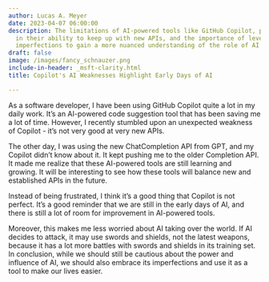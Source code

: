 ```yaml
---
author: Lucas A. Meyer
date: 2023-04-07 06:00:00
description: The limitations of AI-powered tools like GitHub Copilot, particularly
  in their ability to keep up with new APIs, and the importance of leveraging these
  imperfections to gain a more nuanced understanding of the role of AI in our lives.
draft: false
image: /images/fancy_schnauzer.png
include-in-header: _msft-clarity.html
title: Copilot's AI Weaknesses Highlight Early Days of AI

---
```


As a software developer, I have been using GitHub Copilot quite a lot in my daily work. It's an AI-powered code suggestion tool that has been saving me a lot of time. However, I recently stumbled upon an unexpected weakness of Copilot - it's not very good at very new APIs. 

The other day, I was using the new ChatCompletion API from GPT, and my Copilot didn't know about it. It kept pushing me to the older Completion API. It made me realize that these AI-powered tools are still learning and growing. It will be interesting to see how these tools will balance new and established APIs in the future.

Instead of being frustrated, I think it's a good thing that Copilot is not perfect. It's a good reminder that we are still in the early days of AI, and there is still a lot of room for improvement in AI-powered tools. 

Moreover, this makes me less worried about AI taking over the world. If AI decides to attack, it may use swords and shields, not the latest weapons, because it has a lot more battles with swords and shields in its training set. In conclusion, while we should still be cautious about the power and influence of AI, we should also embrace its imperfections and use it as a tool to make our lives easier.